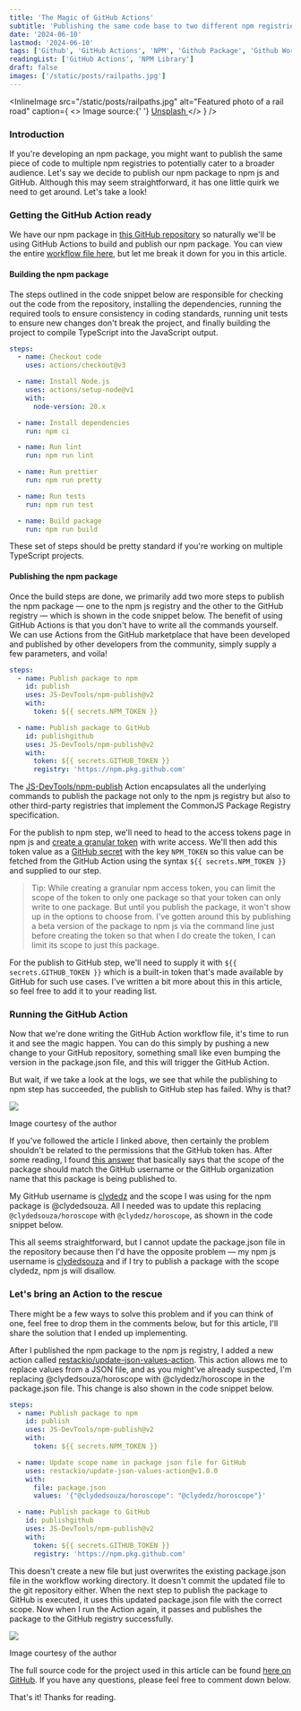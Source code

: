 ```yaml
---
title: 'The Magic of GitHub Actions'
subtitle: 'Publishing the same code base to two different npm registries'
date: '2024-06-10'
lastmod: '2024-06-10'
tags: ['Github', 'GitHub Actions', 'NPM', 'Github Package', 'Github Workflow']
readingList: ['GitHub Actions', 'NPM Library']
draft: false
images: ['/static/posts/railpaths.jpg']
---
```


<InlineImage
  src="/static/posts/railpaths.jpg"
  alt="Featured photo of a rail road"
  caption={
    <>
      Image source:{' '}
      <a href="https://unsplash.com/photos/brown-metal-train-rail-near-rocky-mountain-during-daytime-nShLC-WruxQ">
        Unsplash
      </a>
    </>
  }
/>

### Introduction

If you're developing an npm package, you might want to publish the same piece of code to multiple npm registries to potentially cater to a broader audience. Let's say we decide to publish our npm package to npm js and GitHub. Although this may seem straightforward, it has one little quirk we need to get around. Let's take a look!

### Getting the GitHub Action ready

We have our npm package in [this GitHub repository](https://github.com/ClydeDz/horoscope-npm) so naturally we'll be using GitHub Actions to build and publish our npm package. You can view the entire [workflow file here](https://github.com/ClydeDz/horoscope-npm/blob/main/.github/workflows/npm_lib.yaml), but let me break it down for you in this article.

#### Building the npm package

The steps outlined in the code snippet below are responsible for checking out the code from the repository, installing the dependencies, running the required tools to ensure consistency in coding standards, running unit tests to ensure new changes don't break the project, and finally building the project to compile TypeScript into the JavaScript output.

```yml
steps:
  - name: Checkout code
    uses: actions/checkout@v3

  - name: Install Node.js
    uses: actions/setup-node@v1
    with:
      node-version: 20.x

  - name: Install dependencies
    run: npm ci

  - name: Run lint
    run: npm run lint

  - name: Run prettier
    run: npm run pretty

  - name: Run tests
    run: npm run test

  - name: Build package
    run: npm run build
```

These set of steps should be pretty standard if you're working on multiple TypeScript projects.

#### Publishing the npm package

Once the build steps are done, we primarily add two more steps to publish the npm package — one to the npm js registry and the other to the GitHub registry — which is shown in the code snippet below. The benefit of using GitHub Actions is that you don't have to write all the commands yourself. We can use Actions from the GitHub marketplace that have been developed and published by other developers from the community, simply supply a few parameters, and voila!

```yml
steps:
  - name: Publish package to npm
    id: publish
    uses: JS-DevTools/npm-publish@v2
    with:
      token: ${{ secrets.NPM_TOKEN }}

  - name: Publish package to GitHub
    id: publishgithub
    uses: JS-DevTools/npm-publish@v2
    with:
      token: ${{ secrets.GITHUB_TOKEN }}
      registry: 'https://npm.pkg.github.com'
```

The [JS-DevTools/npm-publish](https://github.com/marketplace/actions/npm-publish) Action encapsulates all the underlying commands to publish the package not only to the npm js registry but also to other third-party registries that implement the CommonJS Package Registry specification.

For the publish to npm step, we'll need to head to the access tokens page in npm js and [create a granular token](https://docs.npmjs.com/creating-and-viewing-access-tokens) with write access. We'll then add this token value as a [GitHub secret](https://docs.github.com/en/actions/security-guides/using-secrets-in-github-actions#creating-secrets-for-a-repository) with the key `NPM_TOKEN` so this value can be fetched from the GitHub Action using the syntax `${{ secrets.NPM_TOKEN }}` and supplied to our step.

> Tip: While creating a granular npm access token, you can limit the scope of the token to only one package so that your token can only write to one package. But until you publish the package, it won't show up in the options to choose from. I've gotten around this by publishing a beta version of the package to npm js via the command line just before creating the token so that when I do create the token, I can limit its scope to just this package.

For the publish to GitHub step, we'll need to supply it with `${{ secrets.GITHUB_TOKEN }}` which is a built-in token that's made available by GitHub for such use cases. I've written a bit more about this in this article, so feel free to add it to your reading list.

### Running the GitHub Action

Now that we're done writing the GitHub Action workflow file, it's time to run it and see the magic happen. You can do this simply by pushing a new change to your GitHub repository, something small like even bumping the version in the package.json file, and this will trigger the GitHub Action.

But wait, if we take a look at the logs, we see that while the publishing to npm step has succeeded, the publish to GitHub step has failed. Why is that?

![](/static/posts/1_UJA9r3YnOPGKjJK7oluEjg.png)

Image courtesy of the author

If you've followed the article I linked above, then certainly the problem shouldn't be related to the permissions that the GitHub token has. After some reading, I found [this answer](https://github.com/orgs/community/discussions/52267#discussioncomment-5554918) that basically says that the scope of the package should match the GitHub username or the GitHub organization name that this package is being published to.

My GitHub username is [clydedz](https://github.com/ClydeDz) and the scope I was using for the npm package is @clydedsouza. All I needed was to update this replacing `@clydedsouza/horoscope` with `@clydedz/horoscope`, as shown in the code snippet below.

This all seems straightforward, but I cannot update the package.json file in the repository because then I'd have the opposite problem — my npm js username is [clydedsouza](https://www.npmjs.com/~clydedsouza) and if I try to publish a package with the scope clydedz, npm js will disallow.

### Let's bring an Action to the rescue

There might be a few ways to solve this problem and if you can think of one, feel free to drop them in the comments below, but for this article, I'll share the solution that I ended up implementing.

After I published the npm package to the npm js registry, I added a new action called [restackio/update-json-values-action](https://github.com/marketplace/actions/update-json-file-values). This action allows me to replace values from a JSON file, and as you might've already suspected, I'm replacing @clydedsouza/horoscope with @clydedz/horoscope in the package.json file. This change is also shown in the code snippet below.

```yml
steps:
  - name: Publish package to npm
    id: publish
    uses: JS-DevTools/npm-publish@v2
    with:
      token: ${{ secrets.NPM_TOKEN }}

  - name: Update scope name in package json file for GitHub
    uses: restackio/update-json-values-action@v1.0.0
    with:
      file: package.json
      values: '{"@clydedsouza/horoscope": "@clydedz/horoscope"}'

  - name: Publish package to GitHub
    id: publishgithub
    uses: JS-DevTools/npm-publish@v2
    with:
      token: ${{ secrets.GITHUB_TOKEN }}
      registry: 'https://npm.pkg.github.com'
```

This doesn't create a new file but just overwrites the existing package.json file in the workflow working directory. It doesn't commit the updated file to the git repository either. When the next step to publish the package to GitHub is executed, it uses this updated package.json file with the correct scope. Now when I run the Action again, it passes and publishes the package to the GitHub registry successfully.

![](/static/posts/1_Tiik_hoDDP1S3q3lt8Lj2w.png)

Image courtesy of the author

The full source code for the project used in this article can be found [here on GitHub](https://github.com/ClydeDz/horoscope-npm). If you have any questions, please feel free to comment down below.

That's it! Thanks for reading.
